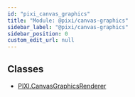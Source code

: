 ```yaml
---
id: "pixi_canvas_graphics"
title: "Module: @pixi/canvas-graphics"
sidebar_label: "@pixi/canvas-graphics"
sidebar_position: 0
custom_edit_url: null
---
```

## Classes
* [PIXI.CanvasGraphicsRenderer](../classes/PIXI.CanvasGraphicsRenderer.pixi_canvas_graphics)

    